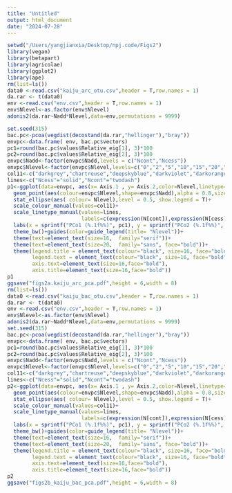 ```yaml
---
title: "Untitled"
output: html_document
date: "2024-07-28"
---
```



```r
setwd("/Users/yangjianxia/Desktop/npj.code/Figs2")
library(vegan)
library(betapart)
library(agricolae)
library(ggplot2)
library(ape)
rm(list=ls())
data0 <-read.csv("kaiju_arc_otu.csv",header = T,row.names = 1)
da.rar <- t(data0)
env <-read.csv("env.csv",header = T,row.names = 1)
env$Nlevel<-as.factor(env$Nlevel)
adonis2(da.rar~Nadd*Nlevel,data=env,permutations = 9999)

set.seed(315)
bac.pc<-pcoa(vegdist(decostand(da.rar,"hellinger"),"bray"))
envpc<-data.frame( env, bac.pc$vectors)
pc1=round(bac.pc$values$Relative_eig[1], 3)*100
pc2=round(bac.pc$values$Relative_eig[2], 3)*100
envpc$Nadd<-factor(envpc$Nadd,levels = c("Ncont","Ncess"))
envpc$Nlevel<-factor(envpc$Nlevel,levels=c("0","2","5","10","15","20","50"),ordered = T)
col11<-c("darkgrey","chartreuse","deepskyblue","darkviolet","darkorange","#CC0033","darkgoldenrod")
lines<-c("Ncess"="solid","Ncont"="twodash")
p1<-ggplot(data=envpc, aes(x= Axis.1 , y= Axis.2,color=Nlevel,linetype=Nadd,shape=Nadd))+  
  geom_point(aes(colour=envpc$Nlevel,shape=envpc$Nadd),alpha = 0.8,size=10)+
  stat_ellipse(aes( colour= Nlevel),level = 0.5, show.legend = T)+
  scale_colour_manual(values=col11)+
  scale_linetype_manual(values=lines,
                        labels=c(expression(N[cont]),expression(N[cess])))+
  labs(x = sprintf("PCo1 (%.1f%%)", pc1), y = sprintf("PCo2 (%.1f%%)", pc2))+
  theme_bw()+guides(color=guide_legend(title= "Nlevel"))+
  theme(text=element_text(size=16,  family="serif"))+
  theme(text=element_text(size=20,  family="sans", face="bold"))+
  theme(legend.title = element_text(colour="black", size=16, face="bold"),
        legend.text = element_text(colour="black", size=16, face="bold"),
        axis.text=element_text(size=16,face="bold"),
        axis.title=element_text(size=16,face="bold"))
p1
ggsave("figs2a.kaiju_arc_pca.pdf",height = 6,width = 8)
rm(list=ls())
data0 <-read.csv("kaiju_bac_otu.csv",header = T,row.names = 1)
da.rar <- t(data0)
env <-read.csv("env.csv",header = T,row.names = 1)
env$Nlevel<-as.factor(env$Nlevel)
adonis2(da.rar~Nadd*Nlevel,data=env,permutations = 9999)
set.seed(315)
bac.pc<-pcoa(vegdist(decostand(da.rar,"hellinger"),"bray"))
envpc<-data.frame( env, bac.pc$vectors)
pc1=round(bac.pc$values$Relative_eig[1], 3)*100
pc2=round(bac.pc$values$Relative_eig[2], 3)*100
envpc$Nadd<-factor(envpc$Nadd,levels = c("Ncont","Ncess"))
envpc$Nlevel<-factor(envpc$Nlevel,levels=c("0","2","5","10","15","20","50"),ordered = T)
col11<-c("darkgrey","chartreuse","deepskyblue","darkviolet","darkorange","#CC0033","darkgoldenrod")
lines<-c("Ncess"="solid","Ncont"="twodash")
p2<-ggplot(data=envpc, aes(x= Axis.1 , y= Axis.2,color=Nlevel,linetype=Nadd,shape=Nadd))+  
  geom_point(aes(colour=envpc$Nlevel,shape=envpc$Nadd),alpha = 0.8,size=10)+
  stat_ellipse(aes( colour= Nlevel),level = 0.5, show.legend = T)+
  scale_colour_manual(values=col11)+
  scale_linetype_manual(values=lines,
                        labels=c(expression(N[cont]),expression(N[cess])))+
  labs(x = sprintf("PCo1 (%.1f%%)", pc1), y = sprintf("PCo2 (%.1f%%)", pc2))+
  theme_bw()+guides(color=guide_legend(title= "Nlevel"))+
  theme(text=element_text(size=16,  family="serif"))+
  theme(text=element_text(size=20,  family="sans", face="bold"))+
  theme(legend.title = element_text(colour="black", size=16, face="bold"),
        legend.text = element_text(colour="black", size=16, face="bold"),
        axis.text=element_text(size=16,face="bold"),
        axis.title=element_text(size=16,face="bold"))
p2
ggsave("figs2b_kaiju_bac_pca.pdf",height = 6,width = 8)
```

